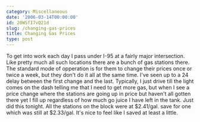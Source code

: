 ```yaml
---
category: Miscellaneous
date: '2006-03-14T00:00:00'
id: 20WSfI7vQ21d
slug: /changing-gas-prices
title: Changing Gas Prices
type: post
---
```


To get into work each day I pass under I-95 at a fairly major
intersection. Like pretty much all such locations there are a bunch
of gas stations there. The standard mode of opperation is for them
to change their prices once or twice a week, but they don't do it
all at the same time. I've seen up to a 24 delay between the first
change and the last. Typically, I just drive till the light comes
on the dash telling me that I need to get more gas, but when I see
a price change where the stations are going up in price but haven't
all gotten there yet I fill up regardless of how much go juice I
have left in the tank. Just did this tonight. All the stations on
the block were at $2.41/gal. save for one which was still at
$2.33/gal. It's nice to feel like I saved at least a little.